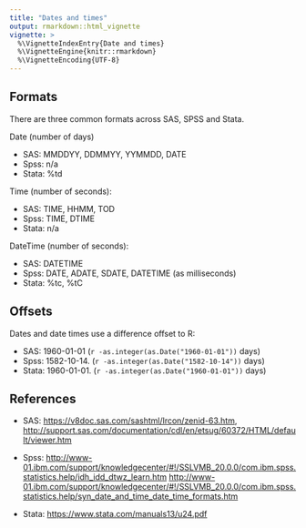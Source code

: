 ```yaml
---
title: "Dates and times"
output: rmarkdown::html_vignette
vignette: >
  %\VignetteIndexEntry{Date and times}
  %\VignetteEngine{knitr::rmarkdown}
  %\VignetteEncoding{UTF-8}
---
```


## Formats

There are three common formats across SAS, SPSS and Stata.

Date (number of days)

* SAS:    MMDDYY, DDMMYY, YYMMDD, DATE
* Spss:   n/a
* Stata:  %td

Time (number of seconds):

* SAS:   TIME, HHMM, TOD 
* Spss:  TIME, DTIME
* Stata: n/a

DateTime (number of seconds):

* SAS:   DATETIME
* Spss:  DATE, ADATE, SDATE, DATETIME (as milliseconds)
* Stata: %tc, %tC


## Offsets

Dates and date times use a difference offset to R:

* SAS: 1960-01-01 (`r -as.integer(as.Date("1960-01-01"))` days)
* Spss: 1582-10-14. (`r -as.integer(as.Date("1582-10-14"))` days)
* Stata: 1960-01-01. (`r -as.integer(as.Date("1960-01-01"))` days)


## References

* SAS: 
  <https://v8doc.sas.com/sashtml/lrcon/zenid-63.htm>,
  <http://support.sas.com/documentation/cdl/en/etsug/60372/HTML/default/viewer.htm>
  
* Spss:
  <http://www-01.ibm.com/support/knowledgecenter/#!/SSLVMB_20.0.0/com.ibm.spss.statistics.help/idh_idd_dtwz_learn.htm>
  <http://www-01.ibm.com/support/knowledgecenter/#!/SSLVMB_20.0.0/com.ibm.spss.statistics.help/syn_date_and_time_date_time_formats.htm>

* Stata:
  <https://www.stata.com/manuals13/u24.pdf>
